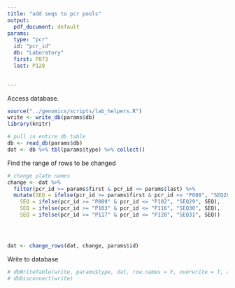 ```yaml
---
title: "add seqs to pcr pools"
output:
  pdf_document: default
params: 
  type: "pcr"
  id: "pcr_id"
  db: "Laboratory"
  first: P073
  last: P128

  
---
```


Access database.
```r
source("../genomics/scripts/lab_helpers.R")
write <- write_db(params$db)
library(knitr)

# pull in entire db table
db <- read_db(params$db)
dat <- db %>% tbl(params$type) %>% collect()
```
Find the range of rows to be changed
```r
# change plate names
change <- dat %>%
  filter(pcr_id >= params$first & pcr_id <= params$last) %>% 
  mutate(SEQ = ifelse(pcr_id >= params$first & pcr_id <= "P088", "SEQ28", SEQ), 
    SEQ = ifelse(pcr_id >= "P089" & pcr_id <= "P102", "SEQ29", SEQ),
    SEQ = ifelse(pcr_id >= "P103" & pcr_id <= "P116", "SEQ30", SEQ),
    SEQ = ifelse(pcr_id >= "P117" & pcr_id <= "P128", "SEQ31", SEQ))




dat <- change_rows(dat, change, params$id)

```
Write to database
```r
# dbWriteTable(write, params$type, dat, row.names = F, overwrite = T, append = F)
# dbDisconnect(write)
```

